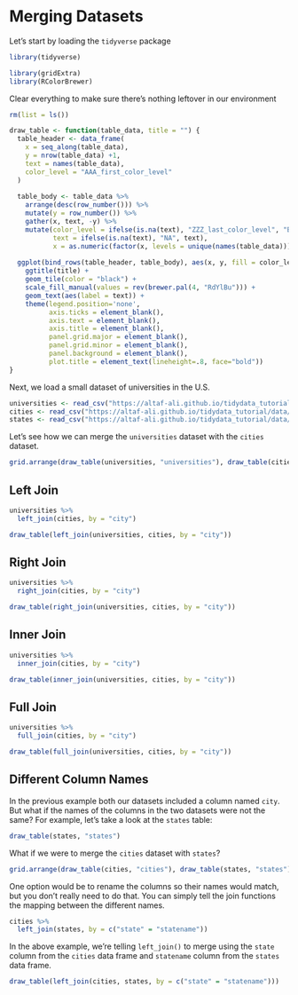 # Merging Datasets

Let's start by loading the `tidyverse` package

```r
library(tidyverse)
```

```r
library(gridExtra)
library(RColorBrewer)
```

Clear everything to make sure there's nothing leftover in our environment

```r
rm(list = ls())
```

```r
draw_table <- function(table_data, title = "") {
  table_header <- data_frame(
    x = seq_along(table_data),
    y = nrow(table_data) +1,
    text = names(table_data),
    color_level = "AAA_first_color_level"
  )
  
  table_body <- table_data %>%
    arrange(desc(row_number())) %>%
    mutate(y = row_number()) %>%
    gather(x, text, -y) %>%
    mutate(color_level = ifelse(is.na(text), "ZZZ_last_color_level", "BBB_somewhere_in_between"),
           text = ifelse(is.na(text), "NA", text),
           x = as.numeric(factor(x, levels = unique(names(table_data)))))
  
  ggplot(bind_rows(table_header, table_body), aes(x, y, fill = color_level)) + 
    ggtitle(title) +
    geom_tile(color = "black") +
    scale_fill_manual(values = rev(brewer.pal(4, "RdYlBu"))) +
    geom_text(aes(label = text)) +
    theme(legend.position='none',
          axis.ticks = element_blank(), 
          axis.text = element_blank(),
          axis.title = element_blank(),
          panel.grid.major = element_blank(),
          panel.grid.minor = element_blank(),
          panel.background = element_blank(),
          plot.title = element_text(lineheight=.8, face="bold"))
}
```

Next, we load a small dataset of universities in the U.S.

```r
universities <- read_csv("https://altaf-ali.github.io/tidydata_tutorial/data/universities.csv")
cities <- read_csv("https://altaf-ali.github.io/tidydata_tutorial/data/cities.csv")
states <- read_csv("https://altaf-ali.github.io/tidydata_tutorial/data/states.csv")
```

Let's see how we can merge the `universities` dataset with the `cities` dataset.

```r
grid.arrange(draw_table(universities, "universities"), draw_table(cities, "cities"), ncol = 2)
```

## Left Join

```r
universities %>%
  left_join(cities, by = "city")
```

```r
draw_table(left_join(universities, cities, by = "city"))
```

## Right Join

```r
universities %>%
  right_join(cities, by = "city")
```

```r
draw_table(right_join(universities, cities, by = "city"))
```

## Inner Join

```r
universities %>%
  inner_join(cities, by = "city")
```

```r
draw_table(inner_join(universities, cities, by = "city"))
```

## Full Join

```r
universities %>%
  full_join(cities, by = "city")
```

```r
draw_table(full_join(universities, cities, by = "city"))
```

## Different Column Names

In the previous example both our datasets included a column named `city`. But what if the names of the columns in the two datasets were not the same? For example, let's take a look at the `states` table:

```r
draw_table(states, "states")
```

What if we were to merge the `cities` dataset with `states`?

```r
grid.arrange(draw_table(cities, "cities"), draw_table(states, "states"), ncol = 2)
```

One option would be to rename the columns so their names would match, but you don't really need to do that. You can simply tell the join functions the mapping between the different names.

```r
cities %>%
  left_join(states, by = c("state" = "statename"))
```

In the above example, we're telling `left_join()` to merge using the `state` column from the `cities` data frame and `statename` column from the `states` data frame.

```r
draw_table(left_join(cities, states, by = c("state" = "statename")))
```

